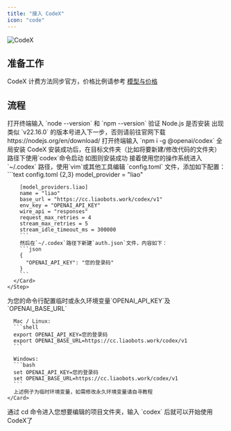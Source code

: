 ```yaml
---
title: "接入 CodeX"
icon: "code"
---
```


![CodeX](/images/API/CodeX/codex-cli-splash.png)

## 准备工作

CodeX 计费方法同步官方，价格比例请参考 [模型与价格](/Aggregation/Model-Price)

## 流程

<Steps>
  <Step title="第一步">
    <Card title="验证 Node.js 是否安装" img="/images/API/ClaudeCode/step-1.png">
      打开终端输入 `node --version` 和 `npm --version` 验证 Node.js 是否安装
      出现类似 `v22.16.0` 的版本号进入下一步，否则请前往官网下载 https://nodejs.org/en/download/
    </Card>
  </Step>
  <Step title="第二步">
    <Card title="安装 CodeX" img="/images/API/CodeX/step-2.png">
      打开终端输入 `npm i -g @openai/codex` 全局安装 CodeX
      安装成功后，在目标文件夹（比如将要新建/修改代码的文件夹）路径下使用`codex`命令启动
      如图则安装成功
    </Card>
  </Step>
  <Step title="第三步 - 方法A：修改配置文件以持久化【推荐】">
      <Card title="编辑配置文件" img="/images/API/CodeX/step-3.png">
        接着使用您的操作系统进入 `~/.codex` 路径，使用`vim`或其他工具编辑 `config.toml` 文件，添加如下配置：
        ```text config.toml {2,3}
        model_provider = "liao"

        [model_providers.liao]
        name = "liao"
        base_url = "https://cc.liaobots.work/codex/v1"
        env_key = "OPENAI_API_KEY"
        wire_api = "responses"
        request_max_retries = 4
        stream_max_retries = 5
        stream_idle_timeout_ms = 300000
        ```
        然后在`~/.codex`路径下新建`auth.json`文件，内容如下：
        ```json
        {
          "OPENAI_API_KEY": "您的登录码"
        }
        ```
      </Card>
    </Step>
  <Step title="第三步 - 方法B：配置环境变量">
    <Card title="编辑配置文件">
      为您的命令行配置临时或永久环境变量`OPENAI_API_KEY`及`OPENAI_BASE_URL`

      Mac / Linux:
      ```shell
      export OPENAI_API_KEY=您的登录码
      export OPENAI_BASE_URL=https://cc.liaobots.work/codex/v1
      ```

      Windows:
      ```bash
      set OPENAI_API_KEY=您的登录码
      set OPENAI_BASE_URL=https://cc.liaobots.work/codex/v1
      ```
      上述例子为临时环境变量，如需修改永久环境变量请自寻教程
    </Card>
  </Step>
  <Step title="第四步">
    <Card title="开始使用" img="/images/API/CodeX/step-4.png">
      通过 cd 命令进入您想要编辑的项目文件夹，输入 `codex` 后就可以开始使用CodeX了
    </Card>
  </Step>
</Steps>
